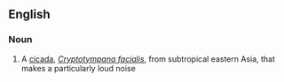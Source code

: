 ==English==

===Noun===
{{en-noun}}

# A [[cicada]], ''[[Cryptotympana facialis]]'', from subtropical eastern Asia, that makes a particularly loud noise